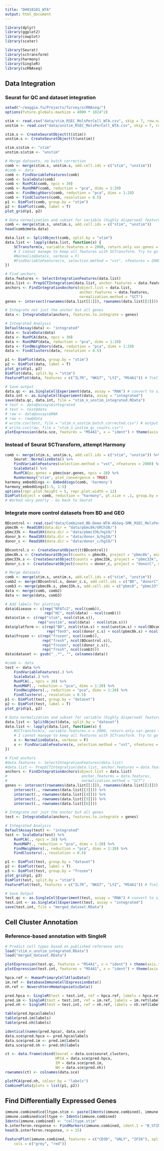 ```yaml
---
title: "DH010101_WTA"
output: html_document
---
```


```r
library(dplyr)
library(ggplot2)
library(cowplot)
library(scater)

library(Seurat)
library(sctransform)
library(harmony)
library(SingleR)
library(scRNAseq)
```

## Data Integration

### Seurat for QC and dataset integration

```r
setwd("~/maggie.fu/Projects/Turvey/scRNAseq/")
options(future.globals.maxSize = 4000 * 1024^2)

stim <- read.csv("data/stim_RSEC_MolsPerCell_WTA.csv", skip = 7, row.names = 1)
unstim <- read.csv("data/unstim_RSEC_MolsPerCell_WTA.csv", skip = 7, row.names = 1)

stim.s <- CreateSeuratObject(t(stim))
unstim.s <- CreateSeuratObject(t(unstim))

stim.s$stim <- "stim"
unstim.s$stim <- "unstim"

# Merge datasets, no batch correction
comb <- merge(stim.s, unstim.s, add.cell.ids = c("stim", "unstim"))
#comb <- data
comb <- FindVariableFeatures(comb)
comb <- ScaleData(comb)
comb <- RunPCA(comb, npcs = 30)
comb <- RunUMAP(comb, reduction = "pca", dims = 1:20)
comb <- FindNeighbors(comb, reduction = "pca", dims = 1:20)
comb <- FindClusters(comb, resolution = 0.5)
p1 <- DimPlot(comb, group.by = "stim")
p2 <- DimPlot(comb, label = T)
plot_grid(p1, p2)

# Data normalization and subset for variable (highly dispersed) features
comb <- merge(stim.s, unstim.s, add.cell.ids = c("stim", "unstim"))
head(comb@meta.data)

data.list <- SplitObject(comb, split.by = "stim")
data.list <- lapply(data.list, function(x) {
    SCTransform(x, variable.features.n = 2000, return.only.var.genes = F, verbose = F) # Find variable features this time, for plotting purposes. For batch correction of the whole dataset, repeat from this step with lower variability threshold or full list of genesNormalizeData(pancreas.list[[i]], verbose = FALSE)
    # I cannot manage to keep all features with SCTransform. Try to go back to the standard pipeline
    #NormalizeData(x, verbose = F)
    #FindVariableFeatures(x, selection.method = "vst", nfeatures = 2000, verbose = F)
})

# Find anchors
data.features <- SelectIntegrationFeatures(data.list)
data.list <- PrepSCTIntegration(data.list, anchor.features = data.features)
anchors <- FindIntegrationAnchors(object.list = data.list,
                                  anchor.features = data.features,
                                  normalization.method = "SCT")
genes <- intersect(rownames(data.list[[1]]), rownames(data.list[[2]]))

# Integrate not just the anchor but all genes
data <- IntegrateData(anchors, features.to.integrate = genes)

# Integrated Analysis
DefaultAssay(data) <- "integrated"
data <- ScaleData(data)
data <- RunPCA(data, npcs = 30)
data <- RunUMAP(data, reduction = "pca", dims = 1:20)
data <- FindNeighbors(data, reduction = "pca", dims = 1:20)
data <- FindClusters(data, resolution = 0.5)

p1 <- DimPlot(data, group.by = "stim")
p2 <- DimPlot(data, label = T)
plot_grid(p1, p2)
DimPlot(data, split.by = "stim")
FeaturePlot(data, features = c("IL7R", "NKG7", "LYZ", "MS4A1")) # Tcell, NK, Monocytes, Bcell

# Save output
data.qc <- as.SingleCellExperiment(data, assay = "RNA") # convert to singlecellexperiment object for singleR
data.int <- as.SingleCellExperiment(data, assay = "integrated")
save(data.qc, data.int, file = "stim_n_unstim_integrated.RData")
# test <- data@assays$integrated
# test <- test@data
# raw <- data@assays$RNA
# raw <- raw@data
# write.csv(test, file = "stim_n_unstim_batch_corrected.csv") # output csv
# write.csv(raw, file = "stim_n_unstim_qc_counts.csv")
plotExpression(data.sce, features = "MS4A1", x = "ident") + theme(axis.text.x = element_text(angle = 45, hjust = 1))
```

### Instead of Seurat SCTransform, attempt Harmony
```r
comb <- merge(stim.s, unstim.s, add.cell.ids = c("stim", "unstim")) %>%
    Seurat::NormalizeData() %>%
    FindVariableFeatures(selection.method = "vst", nfeatures = 2000) %>% 
    ScaleData() %>% 
    RunPCA(pc.genes = pbmc@var.genes, npcs = 20) %>% 
    RunHarmony("stim", plot_convergence = TRUE)
harmony_embeddings <- Embeddings(comb, 'harmony')
harmony_embeddings[1:5, 1:5]
options(repr.plot.height = 5, repr.plot.width = 12)
DimPlot(object = comb, reduction = "harmony", pt.size = .1, group.by = "stim")
# Worked very poorly - Go back to Seurat
```

### Integrate more control datasets from BD and GEO

```r
BDcontrol <- read.csv("data/Combined_BD-Demo-WTA-AbSeq-SMK_RSEC_MolsPerCell.csv", skip = 8, row.names = 1)
pbmc8k <- Read10X(data.dir = "data/pbmc8k/GRCh38/")
pbmc33k <- Read10X(data.dir = "data/pbmc33k/hg19/")
donor_b <- Read10X(data.dir = "data/donor_b/hg19/")
donor_c <- Read10X(data.dir = "data/donor_c/hg19/")

BDcontrol.s <- CreateSeuratObject(t(BDcontrol))
pbmc8k.s <- CreateSeuratObject(counts = pbmc8k, project = "pbmc8k", min.cells = 3, min.features = 200)
pbmc33k.s <- CreateSeuratObject(counts = pbmc33k, project = "pbmc33k", min.cells = 3, min.features = 200)
donor_c.s <- CreateSeuratObject(counts = donor_c, project = "donorC", min.cells = 3, min.features = 200)

# Merge datasets
comb <- merge(stim.s, unstim.s, add.cell.ids = c("stim", "unstim"))
comb2 <- merge(BDcontrol.s, donor_c.s, add.cell.ids = c("BD", "donorC"))
comb3 <- merge(pbmc8k.s, pbmc33k.s, add.cell.ids = c("pbmc8", "pbmc33"))
data <- merge(comb, comb2)
data <- merge(data, comb3)

# Add labels for plotting
data$disease <- c(rep("NFATc2", ncol(comb)), 
                  rep("HC", ncol(data) - ncol(comb)))
data$stim <- c(rep("stim", ncol(stim.s)), 
               rep("unstim", ncol(data) - ncol(stim.s)))
data$platform <- c(rep("BD", ncol(stim.s) + ncol(unstim.s) + ncol(BDcontrol.s)), 
                   rep("TenX", ncol(donor_c.s) + ncol(pbmc8k.s) + ncol(pbmc33k.s)))
data$frozen <- c(rep("frozen", ncol(comb)), 
                 rep("fresh", ncol(BDcontrol.s)),
                 rep("frozen", ncol(donor_c.s)),
                 rep("fresh", ncol(comb3)))
data$dataset <- gsub("_.*", "", colnames(data))

#comb <- data
test <- data %>% 
    FindVariableFeatures(.) %>%
    ScaleData(.) %>% 
    RunPCA(., npcs = 30) %>% 
    RunUMAP(., reduction = "pca", dims = 1:20) %>%
    FindNeighbors(., reduction = "pca", dims = 1:20) %>% 
    FindClusters(., resolution = 0.5)
p1 <- DimPlot(test, group.by = "dataset")
p2 <- DimPlot(test, label = T)
plot_grid(p1, p2)

# Data normalization and subset for variable (highly dispersed) features
data.list <- SplitObject(data, split.by = "dataset")
data.list <- lapply(data.list, function(x) {
    #SCTransform(x, variable.features.n = 2000, return.only.var.genes = F, verbose = F) # Find variable features this time, for plotting purposes. For batch correction of the whole dataset, repeat from this step with lower variability threshold or full list of genesNormalizeData(pancreas.list[[i]], verbose = FALSE)
    # I cannot manage to keep all features with SCTransform. Try to go back to the standard pipeline
    x <- NormalizeData(x, verbose = F)
    x <- FindVariableFeatures(x, selection.method = "vst", nfeatures = 2000, verbose = F)
})

# Find anchors
#data.features <- SelectIntegrationFeatures(data.list)
#data.list <- PrepSCTIntegration(data.list, anchor.features = data.features)
anchors <- FindIntegrationAnchors(object.list = data.list)
#                                  anchor.features = data.features,
#                                  normalization.method = "SCT")
genes <- intersect(rownames(data.list[[1]]), rownames(data.list[[2]])) %>%
    intersect(., rownames(data.list[[3]])) %>%
    intersect(., rownames(data.list[[4]])) %>%
    intersect(., rownames(data.list[[5]])) %>%
    intersect(., rownames(data.list[[6]]))

# Integrate not just the anchor but all genes
test <- IntegrateData(anchors, features.to.integrate = genes)

# Integrated Analysis
DefaultAssay(test) <- "integrated"
test <- ScaleData(test) %>% 
    RunPCA(., npcs = 30) %>%
    RunUMAP(., reduction = "pca", dims = 1:20) %>%
    FindNeighbors(., reduction = "pca", dims = 1:20) %>% 
    FindClusters(., resolution = 0.5)

p1 <- DimPlot(test, group.by = "dataset")
p2 <- DimPlot(test, label = T)
p3 <- DimPlot(test, group.by = "frozen")
plot_grid(p1, p3)
DimPlot(test, split.by = "stim")
FeaturePlot(test, features = c("IL7R", "NKG7", "LYZ", "MS4A1")) # Tcell, NK, Monocytes, Bcell

# Save Output
test.qc <- as.SingleCellExperiment(test, assay = "RNA") # convert to singlecellexperiment object for singleR
test.int <- as.SingleCellExperiment(test, assay = "integrated")
save(test.int, file = "merged_dataset.RData")
```




## Cell Cluster Annotation

### Reference-based annotation with SingleR

```r
# Predict cell types based on published reference sets
load("stim_n_unstim_integrated.RData")
load("merged_dataset.RData")

plotExpression(test.qc, features = "MS4A1", x = "ident") + theme(axis.text.x = element_text(angle = 45, hjust = 1))
plotExpression(test.int, features = "MS4A1", x = "ident") + theme(axis.text.x = element_text(angle = 45, hjust = 1))

hpca.ref <- HumanPrimaryCellAtlasData()
im.ref <- DatabaseImmuneCellExpressionData()
nh.ref <- NovershternHematopoieticData()

pred.hpca <- SingleR(test = test.int, ref = hpca.ref, labels = hpca.ref$label.main)
pred.im <- SingleR(test = test.int, ref = im.ref, labels = im.ref$label.main)
pred.nh <- SingleR(test = test.int, ref = nh.ref, labels = nh.ref$label.main)

table(pred.hpca$labels)
table(pred.im$labels)
table(pred.nh$labels)

identical(names(pred.hpca), data.sce)
data.sce$pred.hpca <- pred.hpca$labels
data.sce$pred.im <- pred.im$labels
data.sce$pred.nh <- pred.nh$labels

ct <- data.frame(cbind(Seurat = data.sce$seurat_clusters, 
                       HPCA = data.sce$pred.hpca, 
                       IM = data.sce$pred.im, 
                       NH = data.sce$pred.nh))
rownames(ct) <- colnames(data.sce)

plotPCA(pred.nh, colour_by = "labels")
CombinePlots(plots = list(p1, p2))
```


## Find Differentially Expressed Genes

```r
immune.combined$celltype.stim <- paste(Idents(immune.combined), immune.combined$stim, sep = "_")
immune.combined$celltype <- Idents(immune.combined)
Idents(immune.combined) <- "celltype.stim"
b.interferon.response <- FindMarkers(immune.combined, ident.1 = "B_STIM", ident.2 = "B_CTRL", verbose = FALSE)
head(b.interferon.response, n = 15)

FeaturePlot(immune.combined, features = c("CD3D", "GNLY", "IFI6"), split.by = "stim", max.cutoff = 3, 
    cols = c("grey", "red"))
```

